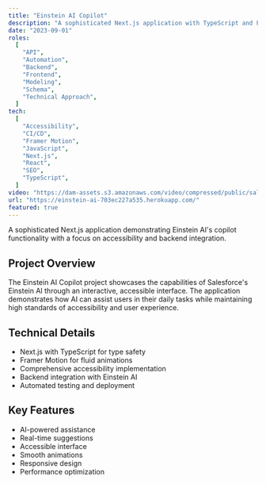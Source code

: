 ```yaml
---
title: "Einstein AI Copilot"
description: "A sophisticated Next.js application with TypeScript and Framer Motion, demonstrating Einstein AI's copilot functionality with a focus on accessibility and backend integration."
date: "2023-09-01"
roles:
  [
    "API",
    "Automation",
    "Backend",
    "Frontend",
    "Modeling",
    "Schema",
    "Technical Approach",
  ]
tech:
  [
    "Accessibility",
    "CI/CD",
    "Framer Motion",
    "JavaScript",
    "Next.js",
    "React",
    "SEO",
    "TypeScript",
  ]
video: "https://dam-assets.s3.amazonaws.com/video/compressed/public/salesforce-einstein.mp4"
url: "https://einstein-ai-703ec227a535.herokuapp.com/"
featured: true
---
```


A sophisticated Next.js application demonstrating Einstein AI's copilot functionality with a focus on accessibility and backend integration.

## Project Overview

The Einstein AI Copilot project showcases the capabilities of Salesforce's Einstein AI through an interactive, accessible interface. The application demonstrates how AI can assist users in their daily tasks while maintaining high standards of accessibility and user experience.

## Technical Details

- Next.js with TypeScript for type safety
- Framer Motion for fluid animations
- Comprehensive accessibility implementation
- Backend integration with Einstein AI
- Automated testing and deployment

## Key Features

- AI-powered assistance
- Real-time suggestions
- Accessible interface
- Smooth animations
- Responsive design
- Performance optimization
